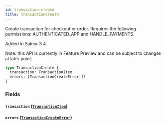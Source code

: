 ```yaml
---
id: transaction-create
title: TransactionCreate
---
```


Create transaction for checkout or order. Requires the following permissions: AUTHENTICATED_APP and HANDLE_PAYMENTS.

Added in Saleor 3.4.

Note: this API is currently in Feature Preview and can be subject to changes at later point.

```graphql
type TransactionCreate {
  transaction: TransactionItem
  errors: [TransactionCreateError!]!
}
```

### Fields

#### `transaction` ([`TransactionItem`](../../../developer/api-reference/objects/transaction-item))

#### `errors` ([`TransactionCreateError`](../../../developer/api-reference/objects/transaction-create-error))
